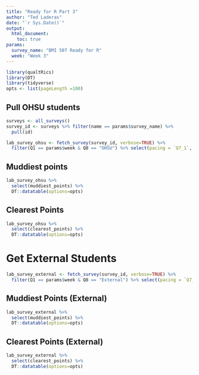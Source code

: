 ```yaml
---
title: "Ready for R Part 3"
author: "Ted Laderas"
date: "`r Sys.Date()`"
output: 
  html_document:
    toc: true
params: 
  survey_name: "BMI 507 Ready for R"
  week: "Week 3"
---
```


```r
library(qualtRics)
library(DT)
library(tidyverse)
opts <- list(pageLength =100)
```

## Pull OHSU students

```r
surveys <- all_surveys()
survey_id <- surveys %>% filter(name == params$survey_name) %>%
  pull(id)

lab_survey_ohsu <- fetch_survey(survey_id, verbose=TRUE) %>%
  filter(Q1 == params$week & Q8 == "OHSU") %>% select(pacing = `Q7_1`, clearest_points = Q2, muddiest_points= Q3, other_stuff=Q4)
```

## Muddiest points

```r
lab_survey_ohsu %>% 
  select(muddiest_points) %>% 
  DT::datatable(options=opts)
```

## Clearest Points

```r
lab_survey_ohsu %>%
  select(clearest_points) %>%
  DT::datatable(options=opts)
```


# Get External Students

```r
lab_survey_external <- fetch_survey(survey_id, verbose=TRUE) %>%
  filter(Q1 == params$week & Q8 == "External") %>% select(pacing = `Q7_1`, clearest_points = Q2, muddiest_points= Q3, other_stuff=Q4)

```

## Muddiest Points (External)

```r
lab_survey_external %>% 
  select(muddiest_points) %>% 
  DT::datatable(options=opts)

```

## Clearest Points (External)

```r

lab_survey_external %>%
  select(clearest_points) %>%
  DT::datatable(options=opts)

```